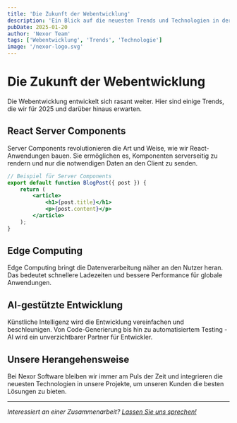 ```yaml
---
title: 'Die Zukunft der Webentwicklung'
description: 'Ein Blick auf die neuesten Trends und Technologien in der Webentwicklung.'
pubDate: 2025-01-20
author: 'Nexor Team'
tags: ['Webentwicklung', 'Trends', 'Technologie']
image: '/nexor-logo.svg'
---
```


# Die Zukunft der Webentwicklung

Die Webentwicklung entwickelt sich rasant weiter. Hier sind einige Trends, die wir für 2025 und darüber hinaus erwarten.

## React Server Components

Server Components revolutionieren die Art und Weise, wie wir React-Anwendungen bauen. Sie ermöglichen es, Komponenten serverseitig zu rendern und nur die notwendigen Daten an den Client zu senden.

```jsx
// Beispiel für Server Components
export default function BlogPost({ post }) {
	return (
		<article>
			<h1>{post.title}</h1>
			<p>{post.content}</p>
		</article>
	);
}
```

## Edge Computing

Edge Computing bringt die Datenverarbeitung näher an den Nutzer heran. Das bedeutet schnellere Ladezeiten und bessere Performance für globale Anwendungen.

## AI-gestützte Entwicklung

Künstliche Intelligenz wird die Entwicklung vereinfachen und beschleunigen. Von Code-Generierung bis hin zu automatisiertem Testing - AI wird ein unverzichtbarer Partner für Entwickler.

## Unsere Herangehensweise

Bei Nexor Software bleiben wir immer am Puls der Zeit und integrieren die neuesten Technologien in unsere Projekte, um unseren Kunden die besten Lösungen zu bieten.

---

_Interessiert an einer Zusammenarbeit? [Lassen Sie uns sprechen!](/contact)_

